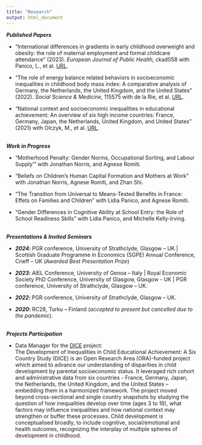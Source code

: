 ```yaml
---
title: "Research"
output: html_document
---
```


<i> <b> Published Papers </i> </b>
 <br>
 
- "International differences in gradients in early childhood overweight and obesity: the role of maternal employment and formal childcare attendance" (2023). <i> European Journal of Public Health, </i> ckad058 with Panico, L., et al. [URL](https://academic.oup.com/eurpub/advance-article/doi/10.1093/eurpub/ckad058/7126956).
 
- "The role of energy balance related behaviors in socioeconomic inequalities in childhood body mass index: A comparative analysis of Germany, the Netherlands, the United Kingdom, and the United States" (2022). <i> Social Science & Medicine, </i> 115575 with de la Rie, et al. [URL](https://www.sciencedirect.com/science/article/pii/S0277953622008814?via%3Dihub).
 
- "National context and socioeconomic inequalities in educational achievement: An overview of six high income
countries: France, Germany, Japan, the Netherlands, United Kingdom, and United States" (2021) with Olczyk, M., et al. [URL](https://www.ined.fr/fichier/s_rubrique/31940/267.socioeconomic.inequality.cross.country.comparisons.fr.pdf).

 <br>
 <i> <b> Work in Progress </i> </b>
 <br>

 
- "Motherhood Penalty: Gender Norms, Occupational Sorting, and Labour Supply'" with Jonathan Norris, and Agnese Romiti.
 
- "Beliefs on Children's Human Capital Formation and Mothers at Work" with Jonathan Norris, Agnese Romiti, and Zhan Shi.

- "The Transition from Universal to Means-Tested Benefits in France: Effets on Families and Children" with Lidia Panico, and Agnese Romiti.
 
- "Gender Differences in Cognitive Ability at School Entry: the Role of School Readiness Skills" with Lidia Panico, and Michelle Kelly-Irving.

 <br>
<i> <b> Presentations & Invited Seminars </i> </b>
 <br>

- <b> *2024*: </b> PGR conference, University of Strathclyde, Glasgow – UK | Scottish Graduate Programme in Economics (SGPE) Annual Conference, Crieff – UK (*Awarded Best Presentation Prize*)

- <b> *2023*: </b> AIEL Conference, University of Genoa – Italy | Royal Economic Society PhD Conference, University of Glasgow, Glasgow - UK | PGR conference, University of Strathclyde, Glasgow – UK.


- <b> *2022*: </b> PGR conference, University of Strathclyde, Glasgow – UK.

- <b> *2020*: </b> RC28, Turku – Finland (*accepted to present but cancelled due to the pandemic*).


 <br>
<i> <b> Projects Participation </i> </b>
 <br>
 
- Data Manager for the [DICE](www.dice.site.ined.fr) project: <br>
The Development of Inequalities in Child Educational Achievement: A Six Country Study (DICE) is an Open Research Area (ORA)-funded project which aimed to advance our understanding of disparities in child development by parental socioeconomic status. It leveraged rich cohort and administrative data from six countries - France, Germany, Japan, the Netherlands, the United Kingdom, and the United States – embedding them in a harmonized framework. The project moved beyond cross-sectional and single country snapshots by studying the question of how inequalities develop over time (ages 3 to 16), what factors may influence inequalities and how national context may strengthen or buffer these processes. Child development is conceptualised broadly, to include cognitive, social/emotional and health outcomes, recognizing the interplay of multiple spheres of development in childhood.
<br>




